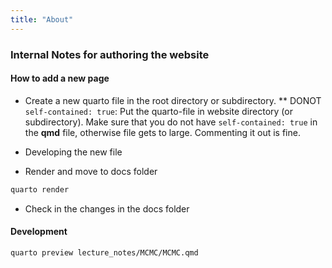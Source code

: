 ```yaml
---
title: "About"
---
```



### Internal Notes for authoring the website

#### How to add a new page


- Create a new quarto file in the root directory or subdirectory.
** DONOT `self-contained: true`:
Put the quarto-file in website directory (or subdirectory). 
Make sure that you do not have `self-contained: true` in the **qmd** file, otherwise file gets to large. Commenting it out is fine.

- Developing the new file


- Render and move to docs folder

```bash
quarto render 
```

- Check in the changes in the docs folder

#### Development

```bash
quarto preview lecture_notes/MCMC/MCMC.qmd
```